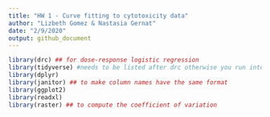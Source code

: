 ```yaml
---
title: "HW 1 - Curve fitting to cytotoxicity data"
author: "Lizbeth Gomez & Nastasia Gernat"
date: "2/9/2020"
output: github_document
---
```

```r
library(drc) ## for dose-response logistic regression
library(tidyverse) #needs to be listed after drc otherwise you run into issues
library(dplyr)
library(janitor) ## to make column names have the same format
library(ggplot2)
library(readxl)
library(raster) ## to compute the coefficient of variation

```

